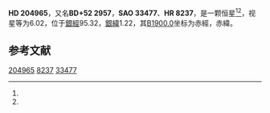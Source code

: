 {{Starbox begin
| name = HD 204965
}}
{{Starbox observe
| epoch = [[J2000.0|J2000.0]]
| constell = {{星座名待查}}<ref name=SIMBAD>{{cite web
 | url=http://simbad.u-strasbg.fr/simbad/sim-id?Ident=HR+8237
 | title=Pulsating variable Star
 | publisher=Centre de Données astronomiques de Strasbourg
 | work=SIMBAD
 | accessdate=2012-07-13
 | archive-date=2019-07-28
 | archive-url=https://web.archive.org/web/20190728161512/http://simbad.u-strasbg.fr/simbad/sim-id%3FIdent%3DHR%2B8237
 | dead-url=no
 }}</ref><ref name=DATA>{{cite web
 | url=http://vizier.u-strasbg.fr/viz-bin/VizieR-5?-out.add=.&-source=5050&-corr=PK=HR&-out.max=9999&HR=8237
 | title=VizieR Detailed Page
 | accessdate=2012-07-13
 | archive-date=2016-03-05
 | archive-url=https://web.archive.org/web/20160305020938/http://vizier.u-strasbg.fr/viz-bin/VizieR-5?-out.add=.&-source=5050&-corr=PK=HR&-out.max=9999&HR=8237
 | dead-url=no
 }}</ref>
| 星官 = 
| ra = {{RA|21|30|20.4}}<ref name=SIMBAD /><ref name=DATA />
| dec = {{DEC|+52|57|29}}<ref name=SIMBAD /><ref name=DATA />
| appmag_v = 6.02<ref name=SIMBAD /><ref name=DATA />
}}
{{Starbox character
| class = A2Vp<ref name=SIMBAD /><ref name=DATA />
| b-v = 0.08<ref name=SIMBAD /><ref name=DATA />
| u-b = 0.11<ref name=SIMBAD /><ref name=DATA />
| r-i = <ref name=SIMBAD /><ref name=DATA />
| variable = 
}}
{{Starbox astrometry
| radial_v = 0.11
| prop_mo_ra = -17
| parallax = 
| p_error = 
}}
{{Starbox catalog
| names =BD+52 2957，[[SAO星表|SAO]] 33477，[[HD星表|HD]] 204965，[[HR星表|HR]] 8237}}
{{Starbox reference |Simbad=HR+8237}}
{{Starbox end}}

'''HD 204965'''，又名'''BD+52 2957'''，'''SAO 33477'''、'''HR 8237'''，是一颗恒星<ref name=SIMBAD /><ref name=DATA />，视星等为6.02，位于[[銀道座標系|銀經]]95.32，[[銀道座標系|銀緯]]1.22，其[[B1900.0|B1900.0]]坐标为赤經{{RA|21|27|0.4}}，赤緯{{DEC|+52|1.22|4}}。

== 参考文献 ==
{{reflist}}

{{star-stub}}

[[Category:HD和HDE天體|204965]]
[[Category:HR天體|8237]]
[[Category:SAO天體|33477]]